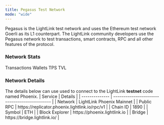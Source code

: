 ```yaml
---
title: Pegasus Test Network
mode: "wide"
---
```


Pegasus is the LightLink test network and uses the Ethereum test network Goerli as its L1 counterpart. The LightLink community developers use the Pegasus
network to test transactions, smart contracts, RPC and all other features of the protocol.

### Network Stats

<CardGroup cols={4}>
  <Card title="200k" icon="message">
    Transactions
  </Card>
  <Card title="500k" icon="wallet">
    Wallets
  </Card>
  <Card title="10k" icon="gauge">
    TPS
  </Card>
  <Card title="48m" icon="lock">
    TVL
  </Card>
</CardGroup>

### Network Details

<Tip>
  The details below can use used to connect to the LightLink
  <b>testnet</b>
  code named Phoenix.
</Tip>

<Card >
| Service        | Details                                        |
| -------------- | ---------------------------------------------- |
| Network        | LightLink Phoenix Mainnet                      |
| Public RPC     | https://replicator.phoenix.lightlink.io/rpc/v1 |
| Chain ID       | 1890                                           |
| Symbol         | ETH                                            |
| Block Explorer | https://phoenix.lightlink.io                   |
| Bridge         | https://bridge.lightlink.io/                   |

</Card>
